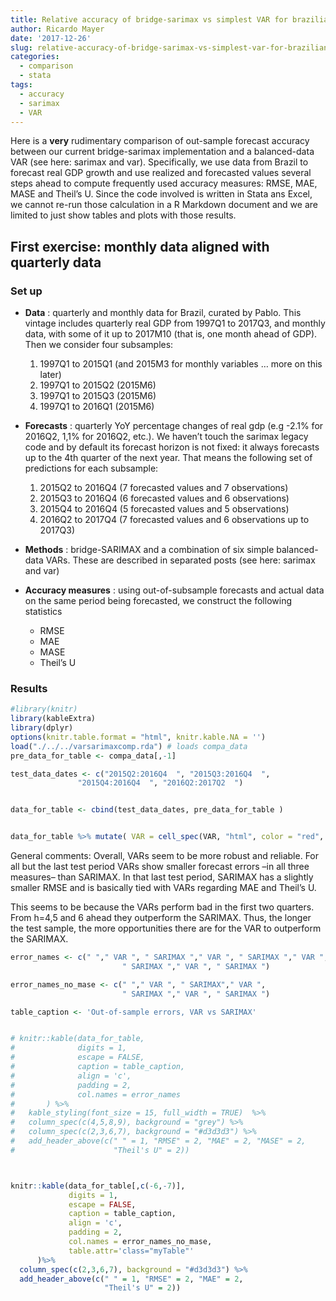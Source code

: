 ```yaml
---
title: Relative accuracy of bridge-sarimax vs simplest VAR for brazilian GDP
author: Ricardo Mayer
date: '2017-12-26'
slug: relative-accuracy-of-bridge-sarimax-vs-simplest-var-for-brazilian-gdp
categories:
  - comparison
  - stata
tags:
  - accuracy
  - sarimax
  - VAR
---
```



Here is a **very** rudimentary comparison of out-sample forecast accuracy between our current bridge-sarimax implementation and a balanced-data  VAR (see here: sarimax and var). Specifically, we use data from Brazil to forecast real GDP growth and use realized and forecasted values several steps ahead to compute frequently used accuracy measures: RMSE, MAE, MASE and Theil's U. Since the code involved is written in Stata ans Excel, we cannot re-run those calculation in a R Markdown document and we are limited to just show tables and plots with those results.


## First exercise: monthly data aligned with quarterly data

### Set up


- **Data** : quarterly and monthly data for Brazil, curated  by Pablo. This vintage includes quarterly  real GDP from 1997Q1 to 2017Q3, and monthly data, with some of it up to 2017M10  (that is, one month ahead of GDP).  Then we consider four subsamples:
    1.  1997Q1 to 2015Q1  (and 2015M3 for monthly variables ... more on this later)
    2.  1997Q1 to 2015Q2 (2015M6)
    3.  1997Q1 to 2015Q3 (2015M6)
    4.  1997Q1 to 2016Q1 (2015M6)   
    
    
    
-  **Forecasts** : quarterly YoY percentage changes of real gdp (e.g -2.1% for 2016Q2, 1,1% for 2016Q2, etc.). We haven't touch the sarimax legacy code and by default its forecast horizon is not fixed: it always forecasts up to the 4th quarter of the next year. That means the following set of predictions for each subsample:
    1.  2015Q2 to 2016Q4 (7 forecasted values and 7 observations)
    2.  2015Q3 to 2016Q4 (6 forecasted values and 6 observations)
    3.  2015Q4 to 2016Q4 (5 forecasted values and 5 observations)
    4.  2016Q2 to 2017Q4 (7 forecasted values and 6 observations up to 2017Q3)
    



- **Methods** : bridge-SARIMAX and a combination of six simple balanced-data VARs. These are described in separated posts (see here: sarimax and var) 
    

   
- **Accuracy measures** : using out-of-subsample forecasts and actual data on the same period being forecasted, we construct the following statistics
    - RMSE
    - MAE
    - MASE
    - Theil's U
   

### Results

```r
#library(knitr)
library(kableExtra)
library(dplyr)
options(knitr.table.format = "html", knitr.kable.NA = '') 
load("./../../varsarimaxcomp.rda") # loads compa_data
pre_data_for_table <- compa_data[,-1]

test_data_dates <- c("2015Q2:2016Q4  ", "2015Q3:2016Q4  ",
               "2015Q4:2016Q4  ", "2016Q2:2017Q2  ")


data_for_table <- cbind(test_data_dates, pre_data_for_table )


data_for_table %>% mutate( VAR = cell_spec(VAR, "html", color = "red", bold = T))

```


General comments: Overall, VARs seem to be more robust and reliable. For all but the last test period VARs show smaller forecast errors --in all three measures-- than SARIMAX. In that last test period, SARIMAX has a slightly smaller RMSE and is basically tied with VARs regarding MAE and Theil's U.

This seems to be because the VARs perform bad in the first two quarters. From h=4,5 and 6 ahead they outperform the SARIMAX. Thus, the longer the test sample, the more opportunities there are for the VAR to outperform the SARIMAX.




```r
error_names <- c(" "," VAR ", " SARIMAX "," VAR ", " SARIMAX "," VAR ", 
                         " SARIMAX "," VAR ", " SARIMAX ")

error_names_no_mase <- c(" "," VAR ", " SARIMAX"," VAR ",  
                         " SARIMAX "," VAR ", " SARIMAX ")

table_caption <- 'Out-of-sample errors, VAR vs SARIMAX'


# knitr::kable(data_for_table,
#              digits = 1,
#              escape = FALSE,
#              caption = table_caption,
#              align = 'c',
#              padding = 2,
#              col.names = error_names
#       ) %>%
#   kable_styling(font_size = 15, full_width = TRUE)  %>%
#   column_spec(c(4,5,8,9), background = "grey") %>%
#   column_spec(c(2,3,6,7), background = "#d3d3d3") %>%
#   add_header_above(c(" " = 1, "RMSE" = 2, "MAE" = 2, "MASE" = 2,
#                      "Theil's U" = 2))



knitr::kable(data_for_table[,c(-6,-7)],
             digits = 1,
             escape = FALSE,
             caption = table_caption,
             align = 'c',
             padding = 2,
             col.names = error_names_no_mase,
             table.attr='class="myTable"'
      )%>%
  column_spec(c(2,3,6,7), background = "#d3d3d3") %>%
  add_header_above(c(" " = 1, "RMSE" = 2, "MAE" = 2,
                     "Theil's U" = 2))


```

<style>
  .myTable td {
    padding-right: 20px;
    padding-left: 20px;
  }
</style>




